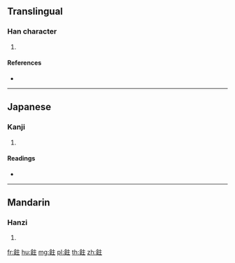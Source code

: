 {{character info/new}}
==Translingual==

===Han character===
{{Han char|rn=184|rad=食|as=05|sn=14|four=|canj=OIYG}}

# {{defn|Han|sort=食05}}

====References====
* {{Han ref|kx=1418.030|dkj=44076|dj=1942.100|hdz=74448.140|uh=98F3|ud=39155}}

----

==Japanese==

===Kanji===
{{ja-kanji|grade=|rs=食05}}

# {{defn|lang=ja|sort=食05}}

====Readings====
* {{ja-readings|on=[[しゅ]] (shu), [[ちゅ]] (chu), [[とう]] (tō), [[つ]] (tsu)|kun=[[こなもち]] (konamochi)}}

----

==Mandarin==

===Hanzi===
{{cmn-hanzi|pin=[[sì]] ([[si4]]), [[zhù]] ([[zhu4]])|wg=ssu<sup>4</sup>, chu<sup>4</sup>}}

# {{defn|lang=cmn|sort=食05}}

[[fr:飳]]
[[hu:飳]]
[[mg:飳]]
[[pl:飳]]
[[th:飳]]
[[zh:飳]]